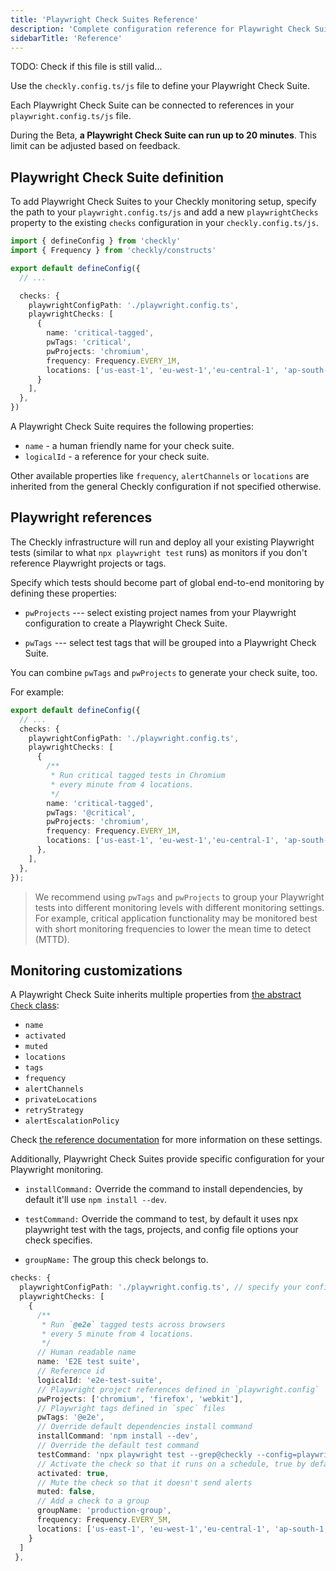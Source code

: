 ```yaml
---
title: 'Playwright Check Suites Reference'
description: 'Complete configuration reference for Playwright Check Suites including all available options and examples.'
sidebarTitle: 'Reference'
---
```



<PlaywrightCheckSuiteBetaNote />

TODO: Check if this file is still valid...

Use the `checkly.config.ts/js` file to define your Playwright Check Suite.

Each Playwright Check Suite can be connected to references in your `playwright.config.ts/js` file.

During the Beta, **a Playwright Check Suite can run up to 20 minutes**. This limit can be adjusted based on feedback.

## Playwright Check Suite definition

To add Playwright Check Suites to your Checkly monitoring setup, specify the path to your `playwright.config.ts/js` and add a new `playwrightChecks` property to the existing `checks` configuration in your `checkly.config.ts/js`.

```typescript
import { defineConfig } from 'checkly'
import { Frequency } from 'checkly/constructs'

export default defineConfig({
  // ...

  checks: {
    playwrightConfigPath: './playwright.config.ts',
    playwrightChecks: [
      {
        name: 'critical-tagged',
        pwTags: 'critical',
        pwProjects: 'chromium',
        frequency: Frequency.EVERY_1M,
        locations: ['us-east-1', 'eu-west-1','eu-central-1', 'ap-south-1'],
      }
    ],
  },
})
```

A Playwright Check Suite requires the following properties:

* `name` - a human friendly name for your check suite.
* `logicalId` - a reference for your check suite.

Other available properties like `frequency`, `alertChannels` or `locations` are inherited from the general Checkly configuration if not specified otherwise.

## Playwright references

The Checkly infrastructure will run and deploy all your existing Playwright tests (similar to what `npx playwright test` runs) as monitors if you don't reference Playwright projects or tags.

Specify which tests should become part of global end-to-end monitoring by defining these properties:

* `pwProjects` --- select existing project names from your Playwright configuration to create a Playwright Check Suite.

* `pwTags` --- select test tags that will be grouped into a Playwright Check Suite.

You can combine `pwTags` and `pwProjects` to generate your check suite, too.

For example:

```typescript
export default defineConfig({
  // ...
  checks: {
    playwrightConfigPath: './playwright.config.ts',
    playwrightChecks: [
      {
        /**
         * Run critical tagged tests in Chromium
         * every minute from 4 locations.
         */
        name: 'critical-tagged',
        pwTags: '@critical',
        pwProjects: 'chromium',
        frequency: Frequency.EVERY_1M,
        locations: ['us-east-1', 'eu-west-1','eu-central-1', 'ap-south-1'],
      },
    ],
  },
});
```

> We recommend using `pwTags` and `pwProjects` to group your Playwright tests into different monitoring levels with different monitoring settings. For example, critical application functionality may be monitored best with short monitoring frequencies to lower the mean time to detect (MTTD).

## Monitoring customizations

A Playwright Check Suite inherits multiple properties from [the abstract `Check` class](/cli/constructs-reference/#check):

- `name`
- `activated`
- `muted`
- `locations`
- `tags`
- `frequency`
- `alertChannels`
- `privateLocations`
- `retryStrategy`
- `alertEscalationPolicy`

Check [the reference documentation](/cli/constructs-reference/#check) for more information on these settings.

Additionally, Playwright Check Suites provide specific configuration for your Playwright monitoring.

* `installCommand:` Override the command to install dependencies, by default it'll use `npm install --dev`.

* `testCommand:` Override the command to test, by default it uses npx playwright test with the tags, projects, and config file options your check specifies.

* `groupName:` The group this check belongs to.

```typescript
checks: {
  playwrightConfigPath: './playwright.config.ts', // specify your config file
  playwrightChecks: [
    {
      /**
       * Run `@e2e` tagged tests across browsers
       * every 5 minute from 4 locations.
       */
      // Human readable name
      name: 'E2E test suite',
      // Reference id
      logicalId: 'e2e-test-suite',
      // Playwright project references defined in `playwright.config`
      pwProjects: ['chromium', 'firefox', 'webkit'],
      // Playwright tags defined in `spec` files
      pwTags: '@e2e',
      // Override default dependencies install command
      installCommand: 'npm install --dev',
      // Override the default test command
      testCommand: 'npx playwright test --grep@checkly --config=playwright.foo.config.ts',
      // Activate the check so that it runs on a schedule, true by default
      activated: true,
      // Mute the check so that it doesn't send alerts
      muted: false,
      // Add a check to a group
      groupName: 'production-group',
      frequency: Frequency.EVERY_5M,
      locations: ['us-east-1', 'eu-west-1','eu-central-1', 'ap-south-1'],
    }
  ]
 },
```
